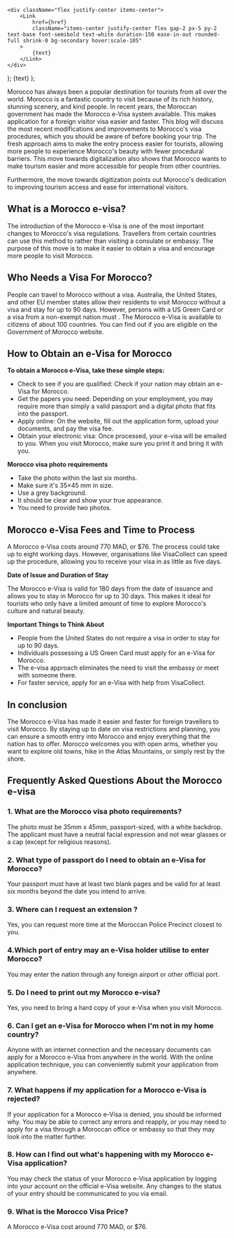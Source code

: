     <div className="flex justify-center items-center">
        <Link
            href={href}
            className="items-center justify-center flex gap-2 px-5 py-2 text-base font-semibold text-white duration-150 ease-in-out rounded-full shrink-0 bg-secondary hover:scale-105"
        >
            {text}
        </Link>
    </div>
);
    <Link
        className="inline-flex items-center justify-center gap-1 text-lg font-semibold text-primary"
        href={href}
    >
        {text}
    </Link>
);

Morocco has always been a popular destination for tourists from all over the world. Morocco is a fantastic country to visit because of its rich history, stunning scenery, and kind people. In recent years, the Moroccan government has made the Morocco e-Visa system available. This makes application for a foreign visitor visa easier and faster. This blog will discuss the most recent modifications and improvements to Morocco's visa procedures, which you should be aware of before booking your trip. The fresh approach aims to make the entry process easier for tourists, allowing more people to experience Morocco's beauty with fewer procedural barriers. This move towards digitalization also shows that Morocco wants to make tourism easier and more accessible for people from other countries.

Furthermore, the move towards digitization points out Morocco's dedication to improving tourism access and ease for international visitors.

## What is a Morocco e-visa?

The introduction of the Morocco e-Visa is one of the most important changes to Morocco's visa regulations. Travellers from certain countries can use this method to <LinkText text="apply for visas online" href="/" /> rather than visiting a consulate or embassy. The purpose of this move is to make it easier to obtain a visa and encourage more people to visit Morocco.

## Who Needs a Visa For Morocco?

People can travel to Morocco without a visa. Australia, the United States, and other EU member states allow their residents to visit Morocco without a visa and stay for up to 90 days. However, persons with a US Green Card or a visa from a non-exempt nation must <LinkText text="apply for Morocco e-Visa" href="/ma" /> . The Morocco e-Visa is available to citizens of about 100 countries. You can find out if you are eligible on the Government of Morocco website.

## How to Obtain an e-Visa for Morocco

**To obtain a Morocco e-Visa, take these simple steps:**

-   Check to see if you are qualified: Check if your nation may obtain an e-Visa for Morocco.
-   Get the papers you need: Depending on your employment, you may require more than simply a valid passport and a digital photo that fits into the passport.
-   Apply online: On the website, fill out the application form, upload your documents, and pay the visa fee.
-   Obtain your electronic visa: Once processed, your e-visa will be emailed to you. When you visit Morocco, make sure you print it and bring it with you.

**Morocco visa photo requirements**

-   Take the photo within the last six months.
-   Make sure it's 35×45 mm in size.
-   Use a grey background.
-   It should be clear and show your true appearance.
-   You need to provide two photos.

## Morocco e-Visa Fees and Time to Process

A Morocco e-Visa costs around 770 MAD, or $76. The process could take up to eight working days. However, organisations like VisaCollect can speed up the procedure, allowing you to receive your visa in as little as five days.

**Date of Issue and Duration of Stay**

The Morocco e-Visa is valid for 180 days from the date of issuance and allows you to stay in Morocco for up to 30 days. This makes it ideal for tourists who only have a limited amount of time to explore Morocco's culture and natural beauty.

**Important Things to Think About**

-   People from the United States do not require a visa in order to stay for up to 90 days.
-   Individuals possessing a US Green Card must apply for an e-Visa for Morocco.
-   The e-visa approach eliminates the need to visit the embassy or meet with someone there.
-   For faster service, apply for an e-Visa with help from VisaCollect.

## In conclusion

The Morocco e-Visa has made it easier and faster for foreign travellers to visit Morocco. By staying up to date on visa restrictions and planning, you can ensure a smooth entry into Morocco and enjoy everything that the nation has to offer. Morocco welcomes you with open arms, whether you want to explore old towns, hike in the Atlas Mountains, or simply rest by the shore.

## Frequently Asked Questions About the Morocco e-visa

### 1. What are the Morocco visa photo requirements?

The photo must be 35mm x 45mm, passport-sized, with a white backdrop. The applicant must have a neutral facial expression and not wear glasses or a cap (except for religious reasons).

### 2. What type of passport do I need to obtain an e-Visa for Morocco?

Your passport must have at least two blank pages and be valid for at least six months beyond the date you intend to arrive.

### 3. Where can I request an extension ?

Yes, you can request more time at the Moroccan Police Precinct closest to you.

### 4.Which port of entry may an e-Visa holder utilise to enter Morocco?

You may enter the nation through any foreign airport or other official port.

### 5. Do I need to print out my Morocco e-visa?

Yes, you need to bring a hard copy of your e-Visa when you visit Morocco.

### 6. Can I get an e-Visa for Morocco when I'm not in my home country?

Anyone with an internet connection and the necessary documents can apply for a Morocco e-Visa from anywhere in the world. With the online application technique, you can conveniently submit your application from anywhere.

### 7. What happens if my application for a Morocco e-Visa is rejected?

If your application for a Morocco e-Visa is denied, you should be informed why. You may be able to correct any errors and reapply, or you may need to apply for a visa through a Moroccan office or embassy so that they may look into the matter further.

### 8. How can I find out what's happening with my Morocco e-Visa application?

You may check the status of your Morocco e-Visa application by logging into your account on the official e-Visa website. Any changes to the status of your entry should be communicated to you via email.

### 9. What is the Morocco Visa Price?

A Morocco e-Visa cost around 770 MAD, or $76.
